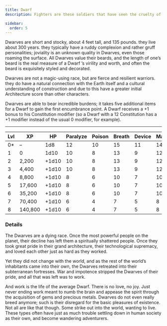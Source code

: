 ```yaml
---
title: Dwarf
description: Fighters are these soldiers that have seen the cruelty of battle, have committed atrocities that in any just universe will damn them to Hell, and have survived.

sidebar:
  order: 5
---
```


Dwarves are short and stocky, about 4 feet tall, and 135 pounds. they live about 300 years. they typically have a ruddy complexion and rather gruff personalities; joviality is an unknown quality in
Dwarves, even those roaming the surface. All Dwarves value their beards, and the length of one’s beard is the real measure of a Dwarf ’s virility and worth, and often the beard is exquisitely styled
and decorated.

Dwarves are not a magic-using race, but are fierce and resilient warriors. they do have a natural connection with the Earth itself and a cultural understanding of construction and due to this have a
greater initial Architecture score than other characters.

Dwarves are able to bear incredible burdens; it takes five additional items for a Dwarf to gain the first encumbrance point. A Dwarf receives a +1 bonus to his Constitution modifier (so a Dwarf with a
12 Constitution has a +1 modifier instead of the usual 0 modifier, for example).

---

| Lvl | XP      | HP    | Paralyze | Poison | Breath | Device | Magic | Architecture |
| --- | ------- | ----- | -------- | ------ | ------ | ------ | ----- | ------------ |
| 0\* | –       | 1d8   | 12       | 10     | 15     | 11     | 14    | 3 in 6       |
| 1   | 0       | 1d10  | 10       | 8      | 13     | 9      | 12    | 3 in 6       |
| 2   | 2,200   | +1d10 | 10       | 8      | 13     | 9      | 12    | 3 in 6       |
| 3   | 4,400   | +1d10 | 10       | 8      | 13     | 9      | 12    | 3 in 6       |
| 4   | 8,800   | +1d10 | 8        | 6      | 10     | 7      | 10    | 4 in 6       |
| 5   | 17,600  | +1d10 | 8        | 6      | 10     | 7      | 10    | 4 in 6       |
| 6   | 35,200  | +1d10 | 8        | 6      | 10     | 7      | 10    | 4 in 6       |
| 7   | 70,400  | +1d10 | 6        | 4      | 7      | 5      | 8     | 5 in 6       |
| 8   | 140,800 | +1d10 | 6        | 4      | 7      | 5      | 8     | 5 in 6       |

### Details

The Dwarves are a dying race. Once the most powerful people on the planet, their decline has left them a spiritually shattered people. Once they took great pride in their grand architecture, their
technological supremacy, and loved each other just as hard as they worked.

Yet they did not change with the world, and as the rest of the world’s inhabitants came into their own, the Dwarves retreated into their subterranean fortresses. War and impotence stripped the Dwarves
of their pride, and all that was left was to work.

And work is the life of the average Dwarf. There is no love, no joy. Just never ending work meant to numb the brain and appease the spirit through the acquisition of gems and precious metals. Dwarves
do not even really breed anymore; such is their disregard for the basic pleasures of existence. Not all are like that though. Some strike out into the world, wanting to live. These types often have
just as much trouble settling down in human society as their own, and become wandering adventurers.
